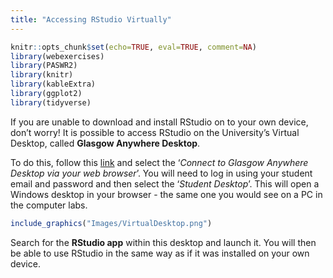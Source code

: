 ```yaml
---
title: "Accessing RStudio Virtually"
---
```


```r
knitr::opts_chunk$set(echo=TRUE, eval=TRUE, comment=NA)
library(webexercises)
library(PASWR2)
library(knitr)
library(kableExtra)
library(ggplot2)
library(tidyverse)
```

If you are unable to download and install RStudio on to your own device, don't worry! It is possible to access RStudio on the University's Virtual Desktop, called **Glasgow Anywhere Desktop**.

To do this, follow this [link](https://www.gla.ac.uk/myglasgow/anywhere/desktop/){target="_blank"} and select the '*Connect to Glasgow Anywhere Desktop via your web browser*'. You will need to log in using your student email and password and then select the '*Student Desktop*'. This will open a Windows desktop in your browser - the same one you would see on a PC in the computer labs.

```r
include_graphics("Images/VirtualDesktop.png")
```

Search for the **RStudio app** within this desktop and launch it. You will then be able to use RStudio in the same way as if it was installed on your own device.
